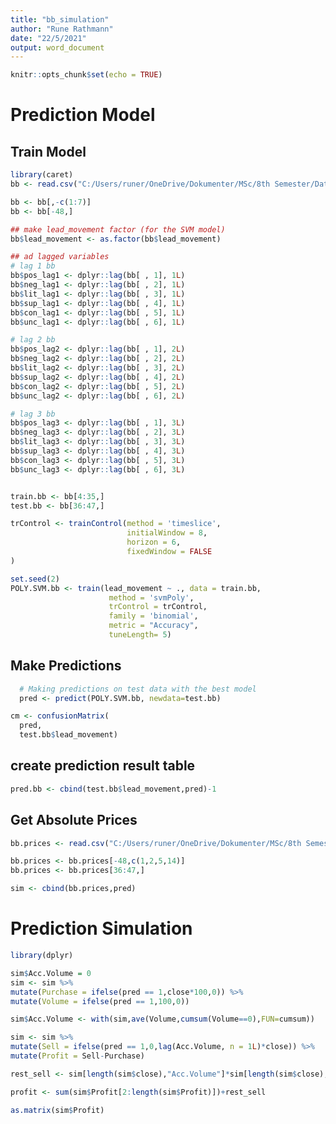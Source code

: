 ---
title: "bb_simulation"
author: "Rune Rathmann"
date: "22/5/2021"
output: word_document
---

```{r setup, include=FALSE}
knitr::opts_chunk$set(echo = TRUE)
```



# Prediction Model
## Train Model
```{r}
library(caret)
bb <- read.csv("C:/Users/runer/OneDrive/Dokumenter/MSc/8th Semester/Data Science Project/WSB Project/PredictStockusingRedditandTwitter/PreProcessedData/bb_merged.csv")

bb <- bb[,-c(1:7)]
bb <- bb[-48,]

## make lead_movement factor (for the SVM model)
bb$lead_movement <- as.factor(bb$lead_movement)

## ad lagged variables
# lag 1 bb
bb$pos_lag1 <- dplyr::lag(bb[ , 1], 1L)
bb$neg_lag1 <- dplyr::lag(bb[ , 2], 1L)
bb$lit_lag1 <- dplyr::lag(bb[ , 3], 1L)
bb$sup_lag1 <- dplyr::lag(bb[ , 4], 1L)
bb$con_lag1 <- dplyr::lag(bb[ , 5], 1L)
bb$unc_lag1 <- dplyr::lag(bb[ , 6], 1L)

# lag 2 bb
bb$pos_lag2 <- dplyr::lag(bb[ , 1], 2L)
bb$neg_lag2 <- dplyr::lag(bb[ , 2], 2L)
bb$lit_lag2 <- dplyr::lag(bb[ , 3], 2L)
bb$sup_lag2 <- dplyr::lag(bb[ , 4], 2L)
bb$con_lag2 <- dplyr::lag(bb[ , 5], 2L)
bb$unc_lag2 <- dplyr::lag(bb[ , 6], 2L)

# lag 3 bb
bb$pos_lag3 <- dplyr::lag(bb[ , 1], 3L)
bb$neg_lag3 <- dplyr::lag(bb[ , 2], 3L)
bb$lit_lag3 <- dplyr::lag(bb[ , 3], 3L)
bb$sup_lag3 <- dplyr::lag(bb[ , 4], 3L)
bb$con_lag3 <- dplyr::lag(bb[ , 5], 3L)
bb$unc_lag3 <- dplyr::lag(bb[ , 6], 3L)


train.bb <- bb[4:35,]
test.bb <- bb[36:47,]

trControl <- trainControl(method = 'timeslice',
                          initialWindow = 8,
                          horizon = 6,
                          fixedWindow = FALSE
)

set.seed(2)
POLY.SVM.bb <- train(lead_movement ~ ., data = train.bb, 
                      method = 'svmPoly',
                      trControl = trControl,
                      family = 'binomial', 
                      metric = "Accuracy",
                      tuneLength= 5)

```

## Make Predictions
```{r}
  # Making predictions on test data with the best model
  pred <- predict(POLY.SVM.bb, newdata=test.bb)

cm <- confusionMatrix(
  pred, 
  test.bb$lead_movement)
```


## create prediction result table
```{r}
pred.bb <- cbind(test.bb$lead_movement,pred)-1
```

## Get Absolute Prices
```{r}
bb.prices <- read.csv("C:/Users/runer/OneDrive/Dokumenter/MSc/8th Semester/Data Science Project/WSB Project/PredictStockusingRedditandTwitter/PreProcessedData/bb_merged.csv")

bb.prices <- bb.prices[-48,c(1,2,5,14)]
bb.prices <- bb.prices[36:47,]

sim <- cbind(bb.prices,pred)
```

# Prediction Simulation
```{r}
library(dplyr)

sim$Acc.Volume = 0  
sim <- sim %>%
mutate(Purchase = ifelse(pred == 1,close*100,0)) %>%
mutate(Volume = ifelse(pred == 1,100,0))

sim$Acc.Volume <- with(sim,ave(Volume,cumsum(Volume==0),FUN=cumsum))

sim <- sim %>%    
mutate(Sell = ifelse(pred == 1,0,lag(Acc.Volume, n = 1L)*close)) %>%
mutate(Profit = Sell-Purchase)

rest_sell <- sim[length(sim$close),"Acc.Volume"]*sim[length(sim$close),3]

profit <- sum(sim$Profit[2:length(sim$Profit)])+rest_sell

as.matrix(sim$Profit)

```

